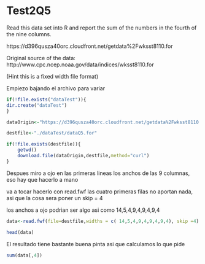 Test2Q5
========================================================

Read this data set into R and report the sum of the numbers in the fourth of the nine columns. 

https://d396qusza40orc.cloudfront.net/getdata%2Fwksst8110.for 

Original source of the data: http://www.cpc.ncep.noaa.gov/data/indices/wksst8110.for 

(Hint this is a fixed width file format)

Empiezo bajando el archivo para variar

```r
if(!file.exists("dataTest")){
dir.create("dataTest")
}

dataOrigin<-"https://d396qusza40orc.cloudfront.net/getdata%2Fwksst8110.for " 

destfile<-"./dataTest/dataQ5.for"

if(!file.exists(destfile)){
    getwd()
    download.file(dataOrigin,destfile,method="curl")
}


```

Despues miro a ojo en las primeras lineas los anchos de las 9 columnas, eso hay que hacerlo a mano  

va a tocar hacerlo con read.fwf 
las cuatro primeras filas no aportan nada, asi que la cosa sera poner un skip = 4 

los anchos a ojo podrian ser algo asi como 14,5,4,9,4,9,4,9,4   

```r
data<-read.fwf(file=destfile,widths = c( 14,5,4,9,4,9,4,9,4), skip =4)

head(data)
```

El resultado tiene bastante buena pinta asi que calculamos lo que pide 

```r
sum(data[,4])
```


